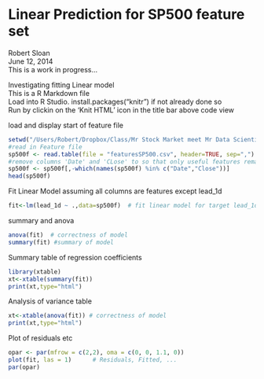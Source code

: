 Linear Prediction for SP500 feature set
======================================
Robert Sloan    
June 12, 2014    
This is a work in progress...    
    
Investigating fitting Linear model    
This is a R Markdown file    
Load into R Studio.  install.packages("knitr") if not already done so    
Run by clickin on the 'Knit HTML' icon in the title bar above code view    
    
load and display start of feature file   
    
```r
setwd("/Users/Robert/Dropbox/Class/Mr Stock Market meet Mr Data Scientist/data")
#read in Feature file
sp500f <- read.table(file = "featuresSP500.csv", header=TRUE, sep=",")
#remove columns 'Date' and 'CLose' to so that only useful features remain
sp500f <- sp500f[,-which(names(sp500f) %in% c("Date","Close"))]
head(sp500f)   
```
    
Fit Linear Model
assuming all columns are features except lead_1d
    
```r
fit<-lm(lead_1d ~ .,data=sp500f)  # fit linear model for target lead_1d
```   
           
summary and anova    

```r
anova(fit)  # correctness of model
summary(fit) #summary of model
```
    
Summary table of regression coefficients    
    
```r
library(xtable)
xt<-xtable(summary(fit))
print(xt,type="html")
```


Analysis of variance table    
    
```r
xt<-xtable(anova(fit)) # correctness of model
print(xt,type="html") 
```    
 
   
Plot of residuals etc    
    
```r
opar <- par(mfrow = c(2,2), oma = c(0, 0, 1.1, 0))
plot(fit, las = 1)      # Residuals, Fitted, ...
par(opar)
```




